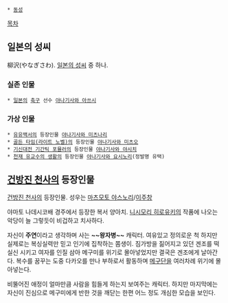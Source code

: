 * [[동성]]

[[목차]]

== 일본의 성씨 ==
柳沢(やなぎさわ). [[일본의 성씨]] 중 하나.

=== 실존 인물 ===
 * [[일본]]의 [[축구]] 선수 [[야나기사와 아쓰시]]

=== 가상 인물 ===
 * [[유유백서]]의 등장인물 [[야나기사와 미츠나리]]
 * [[골든 타임(라이트 노벨)]]의 등장인물 [[야나기사와 미츠오]]
 * [[기신대전 기간틱 포뮬러]]의 등장인물 [[야나기사와 야시치]]
 * [[천재 유교수의 생활]]의 등장인물 [[야나기사와 요시노리]](정발명 유택)

== [[건방진 천사]]의 등장인물 ==
[[건방진 천사]]의 등장인물. 성우는 [[마츠모토 야스노리]]/[[이주창]]

야마토 나데시코배 경주에서 등장한 복서 양아치. [[니시모리 히로유키]]의 작품에 나오는 악당이 늘 그렇듯이 비겁하고 치사하다. 

자신이 '''주연'''이라고 생각하며 사는 '''~~왕자병~~''' 캐릭터. 여유있고 정의로운 척 하지만 실제로는 복싱실력만 믿고 인기에 집착하는 쫌생이. 짐가방을 짊어지고 있던 겐조를 떡실신 시키고 여자를 인질 삼아 메구미를 위기로 몰아넣었지만 결국은 겐조에게 날아간다. 복수를 꿈꾸는 도중 다카오를 만나 부하로서 활동하며 [[메구단]]을 여러차례 위기에 몰아넣는다.

비뚤어진 애정이 얼마만큼 사람을 힘들게 하는지 보여주는 캐릭터. 하지만 마지막에는 자신이 진심으로 메구미에게 반한 것을 깨닫는 한편 어느 정도 개심한 모습을 보인다.
